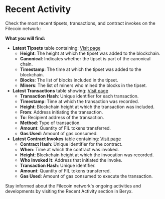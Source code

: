 # Recent Activity

Check the most recent tipsets, transactions, and contract invokes on the Filecoin network:

**What you will find:**

- **Latest Tipsets** table containing: [Visit page](https://beryx.zondax.ch/recent_activity)
  - **Height**: The height at which the tipset was added to the blockchain.
  - **Canonical**: Indicates whether the tipset is part of the canonical chain.
  - **Timestamp**: The time at which the tipset was added to the blockchain.
  - **Blocks**: The list of blocks included in the tipset.
  - **Miners**: The list of miners who mined the blocks in the tipset.
- **Latest Transactions** table showing: [Visit page](https://beryx.zondax.ch/recent_activity?tab=transactions)
  - **Transaction Hash**: Unique identifier for each transaction.
  - **Timestamp**: Time at which the transaction was recorded.
  - **Height**: Blockchain height at which the transaction was included.
  - **From**: Address initiating the transaction.
  - **To**: Recipient address of the transaction.
  - **Method**: Type of transaction.
  - **Amount**: Quantity of FIL tokens transferred.
  - **Gas Used**: Amount of gas consumed.
- **Latest Contract Invokes** table containing: [Visit page](https://beryx.zondax.ch/recent_activity?tab=contracts)
  - **Contract Hash**: Unique identifier for the contract.
  - **When**: Time at which the contract was invoked.
  - **Height**: Blockchain height at which the invocation was recorded.
  - **Who Invoked It**: Address that initiated the invoke.
  - **Transaction Hash**: Unique identifier.
  - **Amount**: Quantity of FIL tokens transferred.
  - **Gas Used**: Amount of gas consumed to execute the transaction.

Stay informed about the Filecoin network's ongoing activities and developments by visiting the Recent Activity section in Beryx.

